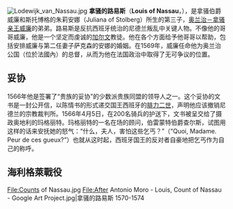 [[File:Lodewijk_van_Nassau.jpg|thumb]]
'''拿骚的路易斯'''（'''Louis of Nassau'''，{{bd|1538年|1月10日|1574年|4月14日|catIdx=N}}），是拿骚伯爵威廉和斯托博格的朱莉安娜（Juliana of Stolberg）所生的第三子，[[沉默者威廉|奥兰治－拿骚亲王威廉]]的弟弟。路易斯是反抗西班牙统治的尼德兰叛乱中关键人物。不像他的哥哥威廉，他是一个坚定而虔诚的[[加尔文|加尔文]]教徒。他在各个方面给予他哥哥以帮助，包括安排威廉与第二任妻子萨克森的安娜的婚姻。在1569年，威廉任命他为奥兰治公国（位於法國內）的总督，从而为他在法国政治中取得了无可争议的位置。

==妥协==
1566年他是签署了“贵族的妥协”的少数派贵族同盟的领导人之一。这个妥协的文书是一封公开信，以陈情书的形式递交国王西班牙的[[腓力二世|腓力二世]]，声明他应该撤销尼德兰的宗教裁判所。1566年4月5日，在200名骑兵的护送下，文书被呈交给了摄政奥地利的玛格丽特。玛格丽特的一名在场的顾问，伯雷蒙特伯爵查尔斯，试图用这样的话来安抚她的怒气：“什么，夫人，害怕这些乞丐？”（“Quoi, Madame. Peur de ces gueux?”）也就从这时起，西班牙国王的反对者自豪地把乞丐作为自己的称呼。

==海利格萊戰役==
{{main|海利格萊戰役 (1568年)}}

<gallery widths=200 heights=250>
File:Counts of Nassau.jpg
File:After Antonio Moro - Louis, Count of Nassau - Google Art Project.jpg|拿骚的路易斯 1570-1574
</gallery>{{Authority control}}